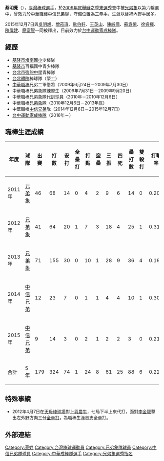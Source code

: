{{Infobox CPBL player|
bgcolor1=|
bgcolor2=|
textcolor1=|
textcolor2=|
name=蔡明覺|
image=|
width=130|
position=三壘手|
team=|
number=|
bats=右|
throws=右|
birthdate={{birth_date_and_age|1987|4|4|mf=y}}|
birthplace={{TWN}}[[基隆市|基隆市]]|
debutdate=3月20日|
debutyear=2011年|
debutteam=兄弟象|
statyear=2015年10月16日|
stat1label=[[打擊率|打擊率]]|
stat1value=0.228|
stat2label=[[全壘打|全壘打]]|
stat2value=1|
stat3label=[[打點|打點]]|
stat3value=24|
stat4label=[[盜壘|盜壘]]|
stat4value=8|
teams=<nowiki></nowiki>
*[[兄弟象|兄弟象]]（2011年－2013年）
*[[中信兄弟|中信兄弟]]（2014年－2015年）
}}
'''蔡明覺'''（{{bd|1987年|4月4日}}），[[臺灣|臺灣]][[棒球|棒球]][[選手|選手]]，於[[中華職棒歷年選秀會#職棒二十一年（2010年）|2009年底舉辦之季末選秀會]]中被[[兄弟象|兄弟象]]以第六輪選中，曾效力於[[中華職棒|中華職棒]][[中信兄弟|中信兄弟]]隊，守備位置為[[三壘手|三壘手]]，生涯以替補內野手居多。

2015年12月7日與[[吳明旭|吳明旭]]、[[增菘瑋|增菘瑋]]、[[耿伯軒|耿伯軒]]、[[王英山|王英山]]、[[陳威儒|陳威儒]]、[[蘇袁億|蘇袁億]]、[[徐睿擇|徐睿擇]]、[[陳偉建|陳偉建]]、[[簡富智|簡富智]]一同被釋出，目前效力於[[台中運動家成棒隊|台中運動家成棒隊]]。
==經歷==
*[[基隆市七堵區堵南國民小學|基隆市堵南國小]]少棒隊 
*[[基隆市|基隆市]]百福國中青少棒隊 
*[[臺北市私立強恕高級中學|台北市強恕中學]]青棒隊 
*[[臺北市立大學天母校區|台北體院]]棒球隊（榮工） 
*[[中華職棒|中華職棒]]兄弟二軍借將（2009年6月24日－2009年7月30日） 
*中華職棒兄弟象隊練習生（2009年7月31日－2009年9月20日） 
*中華職棒兄弟象隊代訓球員（2010年－2010年12月6日） 
*中華職棒[[兄弟象|兄弟象]]隊（2010年12月6日－2013年底）
*中華職棒[[中信兄弟|中信兄弟]]隊（2014年12月6日－2015年12月7日）
*[[台中運動家成棒隊|台中運動家成棒隊]]（2016年－）
==職棒生涯成績==
{|Border=1 WIDTH=800PX
|- align=center style="background:YELLOW" align=middle
!年度!!球隊!!出賽!!打數!!安打!!全壘打!!打點!!盜壘!!三振!!四死!!壘打數!!雙殺打!!打擊率!!上壘率!!長打率!!OPS
|- align=center
|2011年||[[兄弟象|兄弟象]]||46||68||14||0||4||2||9||6||14||0||0.206||0.270||0.206||0.476
|- align=center
|2012年||[[兄弟象|兄弟象]]||41||64||20||1||7||3||18||4||25||1||0.313||0.348||0.391||0.739
|- align=center
|2013年||[[兄弟象|兄弟象]]||71||155||30||0||10||1||28||9||36||4||0.194||0.232||0.232||0.464
|- align=center
|2014年||[[中信兄弟|中信兄弟]]||12||23||7||0||1||1||4||4||10||1||0.304||0.407||0.435||0.842
|- align=center
|2015年||[[中信兄弟|中信兄弟]]||9||14||3||0||2||1||2||2||3||0||0.214||0.313||0.214||0.527
|- align=center style="background:YELLOW" align=middle
!合計||5年||179||324||74||1||24||8||61||25||88||6||0.228||0.280||0.272||0.552
|}
==特殊事績==
*2012年4月7日在[[天母棒球場|天母棒球場]]對上[[興農牛|興農牛]]，七局下半上來代打，面對[[李金龍_(球員)|李金龍]]擊出左外野方向三分[[全壘打|全壘打]]，為職棒生涯首支全壘打。
==外部連結==
{{台灣棒球維基館}}
{{中華職棒球員資料|id=R576|name=蔡明覺}}
{{2008年第四屆世界大學棒球錦標賽中華成棒代表隊}}
[[Category:蔡姓|Category:蔡姓]]
[[Category:台灣棒球運動員|Category:台灣棒球運動員]]
[[Category:兄弟象隊球員|Category:兄弟象隊球員]]
[[Category:中信兄弟隊球員|Category:中信兄弟隊球員]]
[[Category:中華成棒隊選手|Category:中華成棒隊選手]]
[[Category:兄弟象選秀指名|Category:兄弟象選秀指名]]